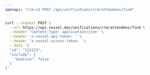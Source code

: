 ```yaml
---
openapi: "crm-v2 POST /api/unifications/crm/attendees/find"
---
```


<RequestExample>

```bash Request
curl --request POST \
  --url https://api.vessel.dev/unifications/crm/attendees/find \
  --header 'Content-Type: application/json' \
  --header 'x-vessel-api-token: ' \
  --header 'x-vessel-access-token: '\
  --data '{
  "id": "123123",
  "include": {
    "$native": false
  }
}'
```

</RequestExample>


